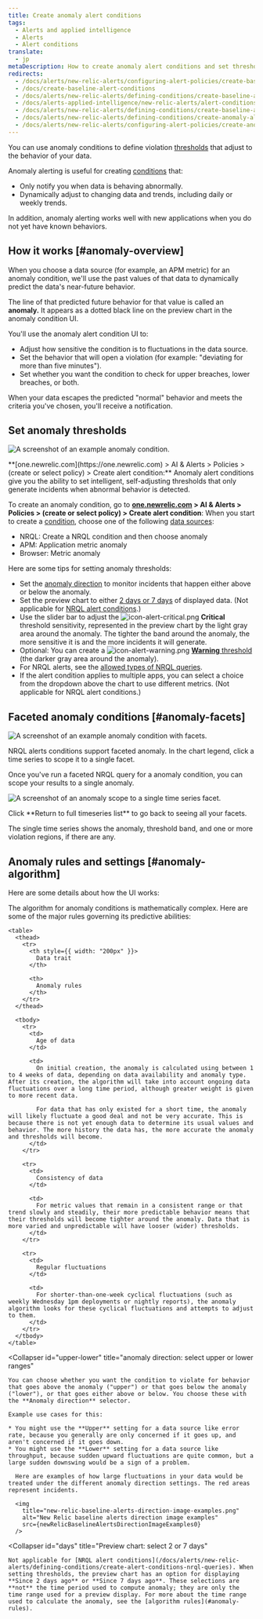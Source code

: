 ```yaml
---
title: Create anomaly alert conditions
tags:
  - Alerts and applied intelligence
  - Alerts
  - Alert conditions
translate:
  - jp
metaDescription: How to create anomaly alert conditions and set thresholds that adjust to data patterns and fluctuations.
redirects:
  - /docs/alerts/new-relic-alerts/configuring-alert-policies/create-baseline-alert-conditions
  - /docs/create-baseline-alert-conditions
  - /docs/alerts/new-relic-alerts/defining-conditions/create-baseline-alert-conditions
  - /docs/alerts-applied-intelligence/new-relic-alerts/alert-conditions/create-baseline-alert-conditions
  - /docs/alerts/new-relic-alerts/defining-conditions/create-baseline-alert-conditions
  - /docs/alerts/new-relic-alerts/defining-conditions/create-anomaly-alert-conditions
  - /docs/alerts/new-relic-alerts/configuring-alert-policies/create-anomaly-alert-conditions
---
```








You can use anomaly conditions to define violation [thresholds](/docs/using-new-relic/welcome-new-relic/get-started/glossary#alert-threshold) that adjust to the behavior of your data.

Anomaly alerting is useful for creating [conditions](/docs/using-new-relic/welcome-new-relic/get-started/glossary#alert-condition) that:

* Only notify you when data is behaving abnormally.
* Dynamically adjust to changing data and trends, including daily or weekly trends.

In addition, anomaly alerting works well with new applications when you do not yet have known behaviors.

## How it works [#anomaly-overview]

When you choose a data source (for example, an APM metric) for an anomaly  condition, we'll use the past values of that data to dynamically predict the data's near-future behavior.

The line of that predicted future behavior for that value is called an **anomaly.** It appears as a dotted black line on the preview chart in the anomaly condition UI.

You'll use the anomaly alert condition UI to:

* Adjust how sensitive the condition is to fluctuations in the data source.
* Set the behavior that will open a violation (for example: "deviating for more than five minutes").
* Set whether you want the condition to check for upper breaches, lower breaches, or both.

When your data escapes the predicted "normal" behavior and meets the criteria you've chosen, you'll receive a notification.

## Set anomaly thresholds

<img
  title="An example anomaly condition."
  alt="A screenshot of an example anomaly condition."
  src={newRelicAlertsBaselineThresholds}
/>

<figcaption>
  **[one.newrelic.com](https://one.newrelic.com) > AI & Alerts > Policies > (create or select policy) > Create alert condition:** Anomaly alert conditions give you the ability to set intelligent, self-adjusting thresholds that only generate incidents when abnormal behavior is detected.
</figcaption>

To create an anomaly condition, go to **[one.newrelic.com](https://one.newrelic.com) > AI & Alerts > Policies > (create or select policy) > Create alert condition**: When you start to create a [condition](/docs/alerts/new-relic-alerts/defining-conditions/define-alert-conditions#create-condition), choose one of the following [data sources](#availability):

* NRQL: Create a NRQL condition and then choose anomaly
* APM: Application metric anomaly
* Browser: Metric anomaly

Here are some tips for setting anomaly thresholds:

* Set the [anomaly direction](#upper-lower) to monitor incidents that happen either above or below the anomaly.
* Set the preview chart to either [2 days or 7 days](#days) of displayed data. (Not applicable for [NRQL alert conditions](/docs/alerts/new-relic-alerts/defining-conditions/create-alert-conditions-nrql-queries).)
* Use the slider bar to adjust the <img title="Alerts v3: Critical alert icon" alt="icon-alert-critical.png" src={iconAlertCritical}/> **Critical** threshold sensitivity, represented in the preview chart by the light gray area around the anomaly. The tighter the band around the anomaly, the more sensitive it is and the more incidents it will generate.
* Optional: You can create a <img title="Alerts v3: Warning alert icon" alt="icon-alert-warning.png" src={iconAlertWarning}/> [**Warning** threshold](/docs/alerts/new-relic-alerts/defining-conditions/set-thresholds-alert-condition#threshold-levels) (the darker gray area around the anomaly).
* For NRQL alerts, see the [allowed types of NRQL queries](/docs/alerts/new-relic-alerts/defining-conditions/create-alert-conditions-nrql-queries#threshold-types).
* If the alert condition applies to multiple apps, you can select a choice from the dropdown above the chart to use different metrics. (Not applicable for NRQL alert conditions.)

## Faceted anomaly conditions [#anomaly-facets]

<img
  title="An example of an anomaly condition with facets."
  alt="A screenshot of an example anomaly condition with facets."
  src={facetedBaselineConditionQuery}
/>

<figcaption>
  NRQL alerts conditions support faceted anomaly. In the chart legend, click a time series to scope it to a single facet.
</figcaption>

Once you've run a faceted NRQL query for a anomaly condition, you can scope your results to a single anomaly.

<img
  title="An example of an anomaly condition scoped to a single time series facet."
  alt="A screenshot of an anomaly scope to a single time series facet."
  src={baselineOneFacet}
/>

<figcaption>
  Click **Return to full timeseries list** to go back to seeing all your facets.
</figcaption>

The single time series shows the anomaly, threshold band, and one or more violation regions, if there are any.

## Anomaly rules and settings [#anomaly-algorithm]

Here are some details about how the UI works:

<CollapserGroup>
  <Collapser
    id="anomaly-rules"
    title="Rules governing creation of anomalies"
  >
    The algorithm for anomaly conditions is mathematically complex. Here are some of the major rules governing its predictive abilities:

    <table>
      <thead>
        <tr>
          <th style={{ width: "200px" }}>
            Data trait
          </th>

          <th>
            Anomaly rules
          </th>
        </tr>
      </thead>

      <tbody>
        <tr>
          <td>
            Age of data
          </td>

          <td>
            On initial creation, the anomaly is calculated using between 1 to 4 weeks of data, depending on data availability and anomaly type. After its creation, the algorithm will take into account ongoing data fluctuations over a long time period, although greater weight is given to more recent data.

            For data that has only existed for a short time, the anomaly will likely fluctuate a good deal and not be very accurate. This is because there is not yet enough data to determine its usual values and behavior. The more history the data has, the more accurate the anomaly and thresholds will become.
          </td>
        </tr>

        <tr>
          <td>
            Consistency of data
          </td>

          <td>
            For metric values that remain in a consistent range or that trend slowly and steadily, their more predictable behavior means that their thresholds will become tighter around the anomaly. Data that is more varied and unpredictable will have looser (wider) thresholds.
          </td>
        </tr>

        <tr>
          <td>
            Regular fluctuations
          </td>

          <td>
            For shorter-than-one-week cyclical fluctuations (such as weekly Wednesday 1pm deployments or nightly reports), the anomaly algorithm looks for these cyclical fluctuations and attempts to adjust to them.
          </td>
        </tr>
      </tbody>
    </table>
  </Collapser>

  <Collapser
    id="upper-lower"
    title="anomaly direction: select upper or lower ranges"
  >
    You can choose whether you want the condition to violate for behavior that goes above the anomaly ("upper") or that goes below the anomaly ("lower"), or that goes either above or below. You choose these with the **Anomaly direction** selector.

    Example use cases for this:

    * You might use the **Upper** setting for a data source like error rate, because you generally are only concerned if it goes up, and aren't concerned if it goes down.
    * You might use the **Lower** setting for a data source like throughput, because sudden upward fluctuations are quite common, but a large sudden downswing would be a sign of a problem.

      Here are examples of how large fluctuations in your data would be treated under the different anomaly direction settings. The red areas represent incidents.

      <img
        title="new-relic-baseline-alerts-direction-image-examples.png"
        alt="New Relic baseline alerts direction image examples"
        src={newRelicBaselineAlertsDirectionImageExamples0}
      />
  </Collapser>

  <Collapser
    id="days"
    title="Preview chart: select 2 or 7 days"
  >
    Not applicable for [NRQL alert conditions](/docs/alerts/new-relic-alerts/defining-conditions/create-alert-conditions-nrql-queries). When setting thresholds, the preview chart has an option for displaying **Since 2 days ago** or **Since 7 days ago**. These selections are **not** the time period used to compute anomaly; they are only the time range used for a preview display. For more about the time range used to calculate the anomaly, see the [algorithm rules](#anomaly-rules).
  </Collapser>
</CollapserGroup>
